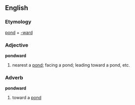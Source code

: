 ==English==
===Etymology===
[[pond]] + [[-ward]]

===Adjective===
'''pondward'''
# nearest a [[pond]]; facing a pond; leading toward a pond, etc.

===Adverb===
'''pondward'''
# toward a [[pond]]

{{en-adj-lacks-inflect}}
{{en-adv-lacks-inflect}}